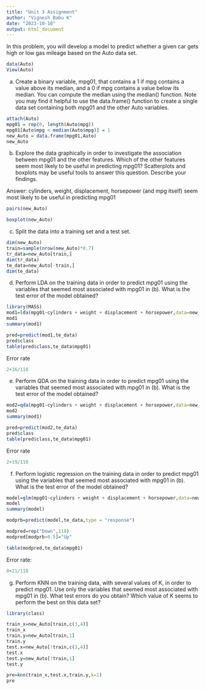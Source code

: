---
title: "Unit 3 Assignment"
author: "Vignesh Babu K"
date: "2023-10-10"
output: html_document
---


In this problem, you will develop a model to predict whether a given car gets high or low gas mileage based on the Auto data set.


```{r}
data(Auto)
View(Auto)
```

(a) Create a binary variable, mpg01, that contains a 1 if mpg contains a value above its median, and a 0 if mpg contains a value below its median. You can compute the median using the median() function. Note you may find it helpful to use the data.frame() function to create a single data set containing both mpg01 and the other Auto variables.

```{r}
attach(Auto)
mpg01 = rep(0, length(Auto$mpg)) 
mpg01[Auto$mpg < median(Auto$mpg)] = 1 
new_Auto = data.frame(mpg01,Auto) 
new_Auto
```
(b) Explore the data graphically in order to investigate the association between mpg01 and the other features. Which of the other features seem most likely to be useful in predicting mpg01? Scatterplots and boxplots may be useful tools to answer this question. Describe your findings. 

Answer: cylinders, weight, displacement, horsepower (and mpg itself) seem most likely to be useful in predicting mpg01
```{r}

pairs(new_Auto)
```
```{r}
boxplot(new_Auto)
```

(c)	 Split the data into a training set and a test set.
```{r}
dim(new_Auto)
train=sample(nrow(new_Auto)*0.7)
tr_data=new_Auto[train,]
dim(tr_data)
te_data=new_Auto[-train,]
dim(te_data)

```

(d)	Perform LDA on the training data in order to predict mpg01 using the variables that seemed most associated with mpg01 in (b). What is the test error of the model obtained? 
```{r}
library(MASS)
mod1=lda(mpg01~cylinders + weight + displacement + horsepower,data=new_Auto,subset=train)
mod1
summary(mod1)
```
```{r}
pred=predict(mod1,te_data)
pred$class
table(pred$class,te_data$mpg01)
```
Error rate
```{r}
2+16/118
```

(e)	Perform QDA on the training data in order to predict mpg01 using the variables that seemed most associated with mpg01 in (b). What is the test error of the model obtained? 
```{r}
mod2=qda(mpg01~cylinders + weight + displacement + horsepower,data=new_Auto,subset=train)
mod2
summary(mod1)
```
```{r}
pred=predict(mod2,te_data)
pred$class
table(pred$class,te_data$mpg01)
```

Error rate
```{r}
2+19/118
```
(f)	Perform logistic regression on the training data in order to predict mpg01 using the variables that seemed most associated with mpg01 in (b). What is the test error of the model obtained?
```{r}
model=glm(mpg01~cylinders + weight + displacement + horsepower,data=new_Auto,family=binomial,subset=train)
model
summary(model)
```
```{r}
modprb=predict(model,te_data,type = "response")

```
```{r}
modpred=rep("Down",118)
modpred[modprb>0.5]="Up"

table(modpred,te_data$mpg01)
```
Error rate:
```{r}
0+21/118
```

(g)	Perform KNN on the training data, with several values of K, in order to predict mpg01. Use only the variables that seemed most associated with mpg01 in (b). What test errors do you obtain? Which value of K seems to perform the best on this data set?

```{r}
library(class)

train_x=new_Auto[train,c(3,4)]
train_x
train.y=new_Auto[train,1]
train.y
test.x=new_Auto[!train,c(3,4)]
test.x
test.y=new_Auto[!train,1]
test.y

```

```{r}
pre=knn(train_x,test.x,train.y,k=1)
pre
```




